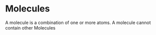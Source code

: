 
<Meta title="Molecules" />

# Molecules
A molecule is a combination of one or more atoms.
A molecule cannot contain other Molecules

